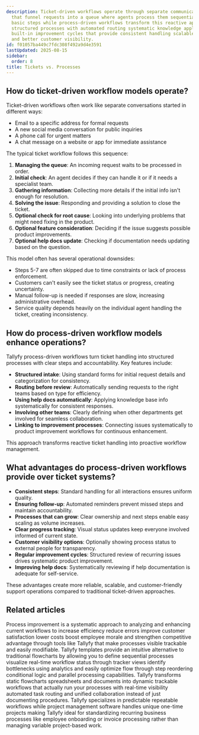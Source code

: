 ```yaml
---
description: Ticket-driven workflows operate through separate communication channels
  that funnel requests into a queue where agents process them sequentially through
  basic steps while process-driven workflows transform this reactive approach into
  structured processes with automated routing systematic knowledge application and
  built-in improvement cycles that provide consistent handling scalable operations
  and better customer visibility.
id: f01057ba449c7fdc308f492a9d4e3591
lastUpdated: 2025-08-15
sidebar:
  order: 8
title: Tickets vs. Processes
---
```


## How do ticket-driven workflow models operate?

Ticket-driven workflows often work like separate conversations started in different ways:

* Email to a specific address for formal requests
* A new social media conversation for public inquiries
* A phone call for urgent matters
* A chat message on a website or app for immediate assistance

The typical ticket workflow follows this sequence:

1. **Managing the queue**: An incoming request waits to be processed in order.
2. **Initial check**: An agent decides if they can handle it or if it needs a specialist team.
3. **Gathering information**: Collecting more details if the initial info isn't enough for resolution.
4. **Solving the issue**: Responding and providing a solution to close the ticket.
5. **Optional check for root cause**: Looking into underlying problems that might need fixing in the product.
6. **Optional feature consideration**: Deciding if the issue suggests possible product improvements.
7. **Optional help docs update**: Checking if documentation needs updating based on the question.

This model often has several operational downsides:

* Steps 5-7 are often skipped due to time constraints or lack of process enforcement.
* Customers can't easily see the ticket status or progress, creating uncertainty.
* Manual follow-up is needed if responses are slow, increasing administrative overhead.
* Service quality depends heavily on the individual agent handling the ticket, creating inconsistency.

## How do process-driven workflow models enhance operations?

Tallyfy process-driven workflows turn ticket handling into structured processes with clear steps and accountability. Key features include:

* **Structured intake**: Using standard forms for initial request details and categorization for consistency.
* **Routing before review**: Automatically sending requests to the right teams based on type for efficiency.
* **Using help docs automatically**: Applying knowledge base info systematically for consistent responses.
* **Involving other teams**: Clearly defining when other departments get involved for seamless collaboration.
* **Linking to improvement processes**: Connecting issues systematically to product improvement workflows for continuous enhancement.

This approach transforms reactive ticket handling into proactive workflow management.

## What advantages do process-driven workflows provide over ticket systems?

* **Consistent steps**: Standard handling for all interactions ensures uniform quality.
* **Ensuring follow-up**: Automated reminders prevent missed steps and maintain accountability.
* **Processes that can grow**: Clear ownership and next steps enable easy scaling as volume increases.
* **Clear progress tracking**: Visual status updates keep everyone involved informed of current state.
* **Customer visibility options**: Optionally showing process status to external people for transparency.
* **Regular improvement cycles**: Structured review of recurring issues drives systematic product improvement.
* **Improving help docs**: Systematically reviewing if help documentation is adequate for self-service.

These advantages create more reliable, scalable, and customer-friendly support operations compared to traditional ticket-driven approaches.


## Related articles
<CardGrid>
<LinkTitleCard header="<b>Process Improvement > What is process improvement?</b>" href="/products/pro/tutorials/how-to/process-improvement/what-is-process-improvement/" > Process improvement is a systematic approach to analyzing and enhancing current workflows to increase efficiency reduce errors improve customer satisfaction lower costs boost employee morale and strengthen competitive advantage through tools like Tallyfy that make processes visible trackable and easily modifiable. </LinkTitleCard>
<LinkTitleCard header="<b>Process Improvement > Understand process flow without flowcharts</b>" href="/products/pro/tutorials/how-to/process-improvement/understanding-process-flow-without-complex-flowcharts/" > Tallyfy templates provide an intuitive alternative to traditional flowcharts by allowing you to define sequential processes visualize real-time workflow status through tracker views identify bottlenecks using analytics and easily optimize flow through step reordering conditional logic and parallel processing capabilities. </LinkTitleCard>
<LinkTitleCard header="<b>Tracking And Tasks > Problems with flowcharts and spreadsheets</b>" href="/products/pro/tracking-and-tasks/can-i-build-a-flowchart-in-tallyfy/" > Tallyfy transforms static flowcharts spreadsheets and documents into dynamic trackable workflows that actually run your processes with real-time visibility automated task routing and unified collaboration instead of just documenting procedures. </LinkTitleCard>
<LinkTitleCard header="<b>Miscellaneous > Tallyfy vs. project management</b>" href="/products/pro/miscellaneous/understanding-tallyfy-vs-project-management/" > Tallyfy specializes in predictable repeatable workflows while project management software handles unique one-time projects making Tallyfy ideal for standardizing recurring business processes like employee onboarding or invoice processing rather than managing variable project-based work. </LinkTitleCard>
</CardGrid>